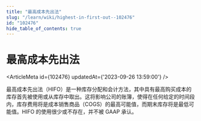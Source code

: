 ```yaml
---
title: "最高成本先出法"
slug: "/learn/wiki/highest-in-first-out--102476"
id: "102476"
hide_table_of_contents: true
---
```



# 最高成本先出法

<ArticleMeta id={102476} updatedAt={'2023-09-26 13:59:00'} />
<div className='border-solid border-b border-t-0 my-4 border-[var(--ifm-color-gray-300)]' />

最高成本先出法（HIFO）是一种库存分配和会计方法，其中具有最高购买成本的库存首先被使用或从库存中取出。这将影响公司的账簿，使得在任何给定的时间段内，库存费用将是成本销售商品（COGS）的最高可能值，而期末库存将是最低可能值。HIFO 的使用很少或不存在，并不被 GAAP 承认。
